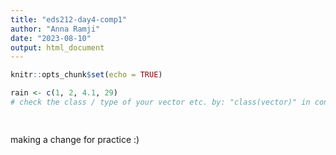 ```yaml
---
title: "eds212-day4-comp1"
author: "Anna Ramji"
date: "2023-08-10"
output: html_document
---
```


```r
knitr::opts_chunk$set(echo = TRUE)
```

```r
rain <- c(1, 2, 4.1, 29)
# check the class / type of your vector etc. by: "class(vector)" in console

 

```

making a change for practice :)
